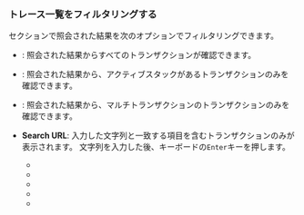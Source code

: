### トレース一覧をフィルタリングする

<Cmdname sid="trace_list" className="uitext" />セクションで照会された結果を次のオプションでフィルタリングできます。

<ImgLang img="analysis-hitmap-tx-list-filter.png" desc="TXトレース" />

- <Cmdname sid="view_all" className="uitext" />: 照会された結果からすべてのトランザクションが確認できます。

- <Cmdname sid="active_stack" className="uitext" />: 照会された結果から、アクティブスタックがあるトランザクションのみを確認できます。

- <Cmdname sid="multi_transaction" className="uitext" />: 照会された結果から、マルチトランザクションのトランザクションのみを確認できます。

- **Search URL**: 入力した文字列と一致する項目を含むトランザクションのみが表示されます。 文字列を入力した後、キーボードの`Enter`キーを押します。

    * <Cmdname sid="transactionUrl" className="uitext" />
    * <Cmdname sid="TTL06081" className="uitext" />
    * <Cmdname sid="TTL06101" className="uitext" />
    * <Cmdname sid="TTL06086" className="uitext" />
    * <Cmdname sid="TTL06088" className="uitext" />
